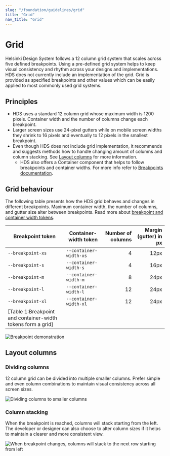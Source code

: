 ```yaml
---
slug: "/foundation/guidelines/grid"
title: "Grid"
nav_title: "Grid"
---
```



# Grid

<LeadParagraph>
  Helsinki Design System follows a 12 column grid system that scales across five defined breakpoints. Using a pre-defined grid system helps to keep visual consistency and rhythm across your designs and implementations.
</LeadParagraph>

<Notification label="Note about HDS Grid values!" className="siteNotification">
  HDS does not currently include an implementation of the grid. Grid is provided as specified breakpoints and other values which can be easily applied to most commonly used grid systems.
</Notification>

## Principles

- HDS uses a standard 12 column grid whose maximum width is 1200 pixels. Container width and the number of columns change each breakpoint.
- Larger screen sizes use 24-pixel gutters while on mobile screen widths they shrink to 16 pixels and eventually to 12 pixels in the smallest breakpoint.
- Even though HDS does not include grid implementation, it recommends and suggests methods how to handle changing amount of columns and column stacking. See [Layout columns](/guidelines/grid#layout-columns) for more information.
  - HDS also offers a Container component that helps to follow breakpoints and container widths. For more info refer to [Breakpoints documentation](/elements/design-tokens/breakpoints).

## Grid behaviour

The following table presents how the HDS grid behaves and changes in different breakpoints. Maximum container width, the number of columns, and gutter size alter between breakpoints. Read more about [breakpoint and container width tokens](/design-tokens/breakpoints#tokens).

Breakpoint token  | Container-width token   | Number of columns | Margin (gutter) in px
----------------- |------------------------ |-----------------: |----------------------:
`--breakpoint-xs` | `--container-width-xs`  | 4                 | 12px
`--breakpoint-s`  | `--container-width-s`   | 4                 | 16px
`--breakpoint-m`  | `--container-width-m`   | 8                 | 24px
`--breakpoint-l`  | `--container-width-l`   | 12                | 24px
`--breakpoint-xl` | `--container-width-xl`  | 12                | 24px
[Table 1:Breakpoint and container-width tokens form a grid]|

<Image src="/images/foundation/guidelines/grid/breakpoint-demonstration.png" alt="Breakpoint demonstration" style="max-width:100%" viewable/>

## Layout columns

### Dividing columns

12 column grid can be divided into multiple smaller columns. Prefer simple and even column combinations to maintain visual consistency across all screen sizes.

<Image src="/images/foundation/guidelines/grid/layout-columns.png" alt="Dividing columns to smaller columns" style="max-width:100%" viewable/>

### Column stacking

When the breakpoint is reached, columns will stack starting from the left. The developer or designer can also choose to alter column sizes if it helps to maintain a clearer and more consistent view.

<Image src="/images/foundation/guidelines/grid/column-stacking.png" alt="When breakpoint changes, columns will stack to the next row starting from left" style="max-width:100%" viewable/>
